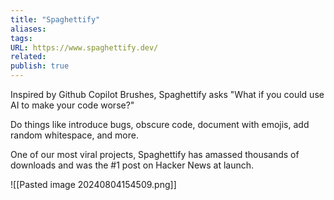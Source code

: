 ```yaml
---
title: "Spaghettify"
aliases: 
tags: 
URL: https://www.spaghettify.dev/
related: 
publish: true
---
```


Inspired by Github Copilot Brushes, Spaghettify asks "What if you could use AI to make your code worse?"

Do things like introduce bugs, obscure code, document with emojis, add random whitespace, and more.

One of our most viral projects, Spaghettify has amassed thousands of downloads and was the #1 post on Hacker News at launch.

![[Pasted image 20240804154509.png]]